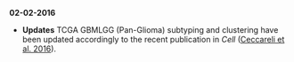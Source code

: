 **02-02-2016**  

* **Updates**
TCGA GBMLGG (Pan-Glioma) subtyping and clustering have been updated accordingly to the recent publication in _Cell_ ([Ceccareli et al. 2016](http://www.ncbi.nlm.nih.gov/pubmed/26824661)).  
